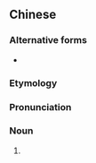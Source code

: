==Chinese==
{{zh-forms}}
{{wikipedia|lang=zh}}

===Alternative forms===
* {{zh-l|雷琴|tr=-}}

===Etymology===
{{rfe|zh}}

===Pronunciation===
{{zh-pron
|m=lèiqín
|c=leoi4 kam4
|cat=n
}}

===Noun===
{{zh-noun}}

# {{lb|zh|musical instrument}} {{w|leiqin}} {{gloss|a Chinese bowed string instrument}}